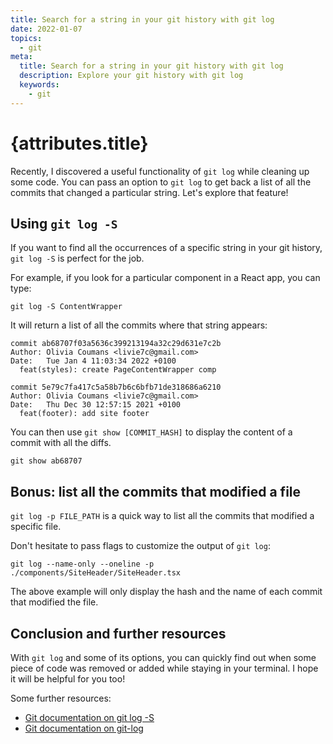 ```yaml
---
title: Search for a string in your git history with git log
date: 2022-01-07
topics:
  - git
meta:
  title: Search for a string in your git history with git log
  description: Explore your git history with git log
  keywords:
    - git
---
```


# {attributes.title}

Recently, I discovered a useful functionality of `git log` while cleaning up some code. You can pass an option to `git log` to get back a list of all the commits that changed a particular string. Let's explore that feature!

## Using `git log -S`

If you want to find all the occurrences of a specific string in your git history, `git log -S` is perfect for the job.

For example, if you look for a particular component in a React app, you can type:

```shell
git log -S ContentWrapper
```

It will return a list of all the commits where that string appears:

```shell
commit ab68707f03a5636c399213194a32c29d631e7c2b
Author: Olivia Coumans <livie7c@gmail.com>
Date:   Tue Jan 4 11:03:34 2022 +0100
  feat(styles): create PageContentWrapper comp

commit 5e79c7fa417c5a58b7b6c6bfb71de318686a6210
Author: Olivia Coumans <livie7c@gmail.com>
Date:   Thu Dec 30 12:57:15 2021 +0100
  feat(footer): add site footer
```

You can then use `git show [COMMIT_HASH]` to display the content of a commit with all the diffs.

```shell
git show ab68707
```

## Bonus: list all the commits that modified a file

`git log -p FILE_PATH` is a quick way to list all the commits that modified a specific file.

Don't hesitate to pass flags to customize the output of `git log`:

```shell
git log --name-only --oneline -p ./components/SiteHeader/SiteHeader.tsx
```

The above example will only display the hash and the name of each commit that modified the file.

## Conclusion and further resources

With `git log` and some of its options, you can quickly find out when some piece of code was removed or added while staying in your terminal. I hope it will be helpful for you too!

Some further resources:

- [Git documentation on git log -S](https://git-scm.com/docs/git-log#Documentation/git-log.txt--Sltstringgt)
- [Git documentation on git-log](https://www.git-scm.com/docs/git-log)
